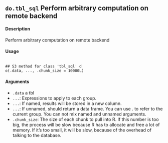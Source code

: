 ## ``do.tbl_sql`` Perform arbitrary computation on remote backend

#### Description 

Perform arbitrary computation on remote backend

#### Usage

<pre><code>
## S3 method for class 'tbl_sql' d
o(.data, ..., .chunk_size = 10000L)
</code></pre>

#### Arguments 

* ``.data`` a tbl 
* ``...``: Expressions to apply to each group. 
* ``...``: If named, results will be stored in a new column.
* ``...``: If unnamed, should return a data frame. You can use . to refer to the current group. You can not mix named and unnamed arguments. 
* ``.chunk_size ``: The size of each chunk to pull into R. 
If this number is too big, the process will be slow because R has to allocate and free a lot of memory. 
If it’s too small, it will be slow, because of the overhead of talking to the database.
